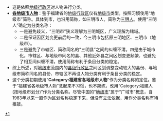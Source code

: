 * 这是依照[[地级行政区|地级行政区]]对人物进行分类。
* '''[[:Category:福建人_(按地级市划分)|各地级市人物]]'''：鉴于福建省的[[地级行政区|地级行政区]]仅有[[地级市|地级市]]类型，按照习惯使用“地级市”简称。具体到市，也沿用简称，如三明市人，简称为[[:Category:三明人|三明人]]。使用“三明人”确定为分类名称：
**一是避免歧义，“三明市”狭义理解为三明城区，广义理解为辖域。
**二是保证因区划变更前后的一致，今三明市包括原三明地区、三明市（地级市）。
**三是避免了市辖区、简称同名的“三明县”之间的纠缠不清。四是由于城市化，市辖区、与地级市同名的县、其他近郊县之间区划变更频繁，也避免了相互间纠缠不清，使用简称有利于条目分类的稳定。
* 综上所述，对[[地级市|地级市]]范围内的[[县级行政区|县级行政区]]之间区划调整变动较大的县份、与地级市简称同名的县份、市辖区不再设人物分类有利于条目分类的稳定。
*这个分类初期使用“'''Category:福建省各地级市人物'''”作为分类名称的定位。鉴于“福建省各地级市人物”念起来不习惯，也不简练，改用“Category:福建人(按地级市划分)”作为分类名称。尽管中国的“[[地级市|地级市]]”属于“广域市”概念，自1983年以来一直作为区划名称稳定下来，但没有立法依据，用作分类名称有待推敲。

[[Category:福建人|*1]]